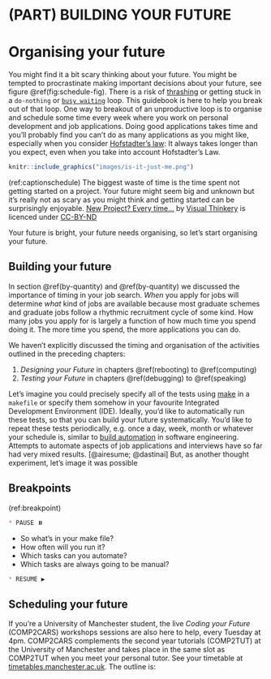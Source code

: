 # (PART) BUILDING YOUR FUTURE {-}

# Organising your future {#organising}
You might find it a bit scary thinking about your future. You might be tempted to procrastinate making important decisions about your future, see figure \@ref(fig:schedule-fig). There is a risk of [thrashing](https://en.wikipedia.org/wiki/Thrashing_(computer_science)) or getting stuck in a `do-nothing` or [`busy waiting`](https://en.wikipedia.org/wiki/Busy_waiting) loop. This guidebook is here to help you break out of that loop. One way to breakout of an unproductive loop is to organise and schedule some time every week where you work on personal development and job applications. Doing good applications takes time and you'll probably find you can't do as many applications as you might like, especially when you consider [Hofstadter's law](https://en.wikipedia.org/wiki/Hofstadter%27s_law): It always takes longer than you expect, even when you take into account Hofstadter's Law.

```r
knitr::include_graphics("images/is-it-just-me.png")
```
(ref:captionschedule) The biggest waste of time is the time spent not getting started on a project. Your future might seem big and unknown but it's really not as scary as you might think and getting started can be surprisingly enjoyable. [New Project? Every time…](https://bryanmmathers.com/new-project-every-time/) by [Visual Thinkery](https://visualthinkery.com/) is licenced under [CC-BY-ND](https://creativecommons.org/licenses/by-nd/4.0/)

Your future is bright, your future needs organising, so let's start organising your future.

## Building your future {#make}
In section \@ref(by-quantity) and \@ref(by-quantity) we discussed the importance of timing in your job search. *When* you apply for jobs will determine *what* kind of jobs are available because most graduate schemes and graduate jobs follow a rhythmic recruitment cycle of some kind. How many jobs you apply for is largely a function of how much time you spend doing it. The more time you spend, the more applications you can do.

We haven't explicitly discussed the timing and organisation of the activities outlined in the preceding chapters:

1. *Designing your Future* in chapters \@ref(rebooting) to \@ref(computing)
1. *Testing your Future* in chapters \@ref(debugging) to \@ref(speaking)

Let's imagine you could precisely specify all of the tests using [make](https://en.wikipedia.org/wiki/Make_(software)) in a `makefile` or specify them somehow in your favourite Integrated Development Environment (IDE). Ideally, you'd like to automatically run these tests, so that you can build your future systematically. You'd like to repeat these tests periodically, e.g. once a day, week, month or whatever your schedule is, similar to [build automation](https://en.wikipedia.org/wiki/Build_automation) in software engineering. Attempts to automate aspects of job applications and interviews have so far had very mixed results. [@airesume; @dastinai] But, as another thought experiment, let's image it was possible

## Breakpoints {#bp6}
(ref:breakpoint)

```md
* PAUSE ⏸️
```

* So what's in your make file? 
* How often will you run it?
* Which tasks can you automate?
* Which tasks are always going to be manual?

```md
* RESUME ▶️
```

## Scheduling your future {#scheduling}

If you're a University of Manchester student, the live *Coding your Future* (COMP2CARS) workshops sessions are also here to help, every Tuesday at 4pm.  COMP2CARS complements the second year tutorials (COMP2TUT) at the University of Manchester and takes place in the same slot as COMP2TUT when you meet your personal tutor. See your timetable at [timetables.manchester.ac.uk](https://timetables.manchester.ac.uk/). The outline is:

 